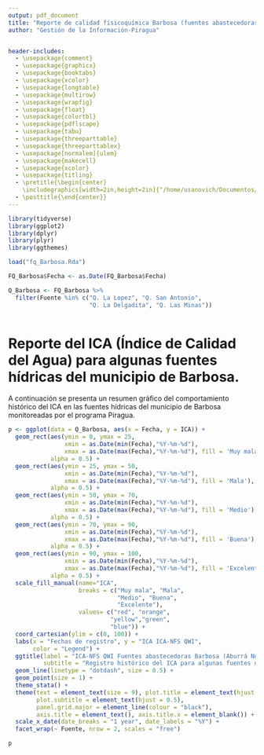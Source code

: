 ```yaml
---
output: pdf_document
title: "Reporte de calidad fisicoquímica Barbosa (fuentes abastecedoras)"
author: "Gestión de la Información-Piragua"


header-includes:
  - \usepackage{comment}
  - \usepackage{graphicx}
  - \usepackage{booktabs}
  - \usepackage{xcolor}
  - \usepackage{longtable}
  - \usepackage{multirow}
  - \usepackage{wrapfig}
  - \usepackage{float}
  - \usepackage{colortbl}
  - \usepackage{pdflscape}
  - \usepackage{tabu}
  - \usepackage{threeparttable}
  - \usepackage{threeparttablex}
  - \usepackage[normalem]{ulem}
  - \usepackage{makecell}
  - \usepackage{xcolor}
  - \usepackage{titling}
  - \pretitle{\begin{center}
    \includegraphics[width=2in,height=2in]{"/home/usanovich/Documentos/Google Drive/Piragua/FQ_Mark/Logo_pir.png"}\LARGE\\}
  - \posttitle{\end{center}}
---
```


```r

library(tidyverse)
library(ggplot2)
library(dplyr)
library(plyr)
library(ggthemes)

load("fq_Barbosa.Rda")

FQ_Barbosa$Fecha <- as.Date(FQ_Barbosa$Fecha)

Q_Barbosa <- FQ_Barbosa %>% 
  filter(Fuente %in% c("Q. La Lopez", "Q. San Antonio",
                       "Q. La Delgadita", "Q. Las Minas"))



```

# Reporte del ICA (Índice de Calidad del Agua) para algunas fuentes hídricas del municipio de Barbosa.

A continuación se presenta un resumen gráfico del comportamiento histórico del ICA en las fuentes hídricas del municipio de Barbosa monitoreadas por el programa Piragua. 

```r
p <- ggplot(data = Q_Barbosa, aes(x = Fecha, y = ICA)) +
  geom_rect(aes(ymin = 0, ymax = 25, 
                xmin = as.Date(min(Fecha),"%Y-%m-%d"), 
                xmax = as.Date(max(Fecha),"%Y-%m-%d"), fill = 'Muy mala'),
            alpha = 0.5) +
  geom_rect(aes(ymin = 25, ymax = 50, 
                xmin = as.Date(min(Fecha),"%Y-%m-%d"), 
                xmax = as.Date(max(Fecha),"%Y-%m-%d"), fill = 'Mala'),
            alpha = 0.5) +
  geom_rect(aes(ymin = 50, ymax = 70, 
                xmin = as.Date(min(Fecha),"%Y-%m-%d"), 
                xmax = as.Date(max(Fecha),"%Y-%m-%d"), fill = 'Medio'),
            alpha = 0.5) +
  geom_rect(aes(ymin = 70, ymax = 90, 
                xmin = as.Date(min(Fecha),"%Y-%m-%d"), 
                xmax = as.Date(max(Fecha),"%Y-%m-%d"), fill = 'Buena'),
            alpha = 0.5) +
  geom_rect(aes(ymin = 90, ymax = 100, 
                xmin = as.Date(min(Fecha),"%Y-%m-%d"), 
                xmax = as.Date(max(Fecha),"%Y-%m-%d"), fill = 'Excelente'),
            alpha = 0.5) +
  scale_fill_manual(name="ICA",
                    breaks = c("Muy mala", "Mala", 
                               "Medio", "Buena",
                               "Excelente"),
                    values= c("red", "orange",
                             "yellow","green",
                             "blue")) +
  coord_cartesian(ylim = c(0, 100)) +
  labs(x = "Fechas de registro", y = "ICA ICA-NFS QWI", 
       color = "Legend") +
  ggtitle(label = "ICA-NFS QWI Fuentes abastecedoras Barbosa (Aburrá Norte)",
          subtitle = "Registro histórico del ICA para algunas fuentes del municipio de Barbosa") +
  geom_line(linetype = "dotdash", size = 0.5) +
  geom_point(size = 1) +
  theme_stata() +
  theme(text = element_text(size = 9), plot.title = element_text(hjust = 0.5),
        plot.subtitle = element_text(hjust = 0.5),
        panel.grid.major = element_line(colour = "black"),
        axis.title = element_text(), axis.title.x = element_blank()) +
  scale_x_date(date_breaks = "1 year", date_labels = "%Y") +
  facet_wrap(~ Fuente, nrow = 2, scales = "free")


```

```r
p
```

